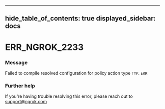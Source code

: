 

---
hide_table_of_contents: true
displayed_sidebar: docs
---


# ERR_NGROK_2233

### Message
Failed to compile resolved configuration for policy action type `TYP`.
`ERR`

<ErrorDetails />



### Further help
If you're having trouble resolving this error, please reach out to [support@ngrok.com](mailto:support@ngrok.com?subject=Help%20with%20ERR_NGROK_2233)

